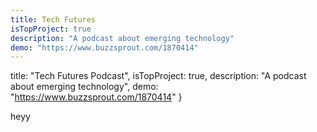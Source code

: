 ```yaml
---
title: Tech Futures
isTopProject: true
description: "A podcast about emerging technology"
demo: "https://www.buzzsprout.com/1870414"
---
```


  title: "Tech Futures Podcast",
  isTopProject: true,
  description: "A podcast about emerging technology",
  demo: "https://www.buzzsprout.com/1870414"
}

heyy